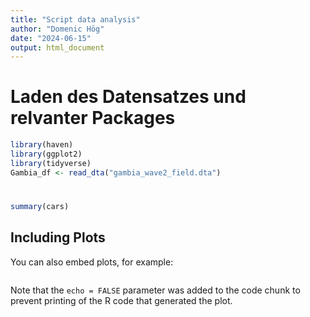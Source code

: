 ```yaml
---
title: "Script data analysis"
author: "Domenic Hög"
date: "2024-06-15"
output: html_document
---
```


# Laden des Datensatzes und relvanter Packages
```r
library(haven)
library(ggplot2)
library(tidyverse)
Gambia_df <- read_dta("gambia_wave2_field.dta")
```

#
```r
summary(cars)
```

## Including Plots

You can also embed plots, for example:

```r
```

Note that the `echo = FALSE` parameter was added to the code chunk to prevent printing of the R code that generated the plot.
